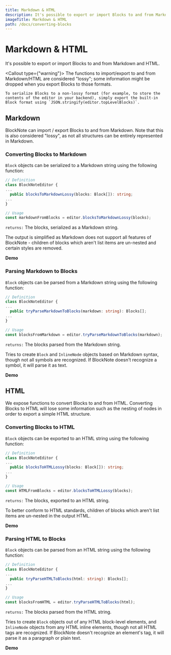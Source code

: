 ```yaml
---
title: Markdown & HTML
description: It's possible to export or import Blocks to and from Markdown and HTML.
imageTitle: Markdown & HTML
path: /docs/converting-blocks
---
```



# Markdown & HTML

It's possible to export or import Blocks to and from Markdown and HTML.

<Callout type={"warning"}>
    The functions to import/export to and from Markdown/HTML are considered "lossy"; some information might be dropped when you export Blocks to those formats.

    To serialize Blocks to a non-lossy format (for example, to store the contents of the editor in your backend), simply export the built-in Block format using `JSON.stringify(editor.topLevelBlocks)`.
</Callout>

## Markdown

BlockNote can import / export Blocks to and from Markdown. Note that this is also considered "lossy", as not all structures can be entirely represented in Markdown.

### Converting Blocks to Markdown

`Block` objects can be serialized to a Markdown string using the following function:

```typescript
// Definition
class BlockNoteEditor {
...
  public blocksToMarkdownLossy(blocks: Block[]): string;
...
}

// Usage
const markdownFromBlocks = editor.blocksToMarkdownLossy(blocks);
```

`returns:` The blocks, serialized as a Markdown string.

The output is simplified as Markdown does not support all features of BlockNote - children of blocks which aren't list items are un-nested and certain styles are removed.

**Demo**

<Example name="converting-blocks-to-md" />

### Parsing Markdown to Blocks

`Block` objects can be parsed from a Markdown string using the following function:

```typescript
// Definition
class BlockNoteEditor {
...
  public tryParseMarkdownToBlocks(markdown: string): Blocks[];
...
}

// Usage
const blocksFromMarkdown = editor.tryParseMarkdownToBlocks(markdown);
```

`returns:` The blocks parsed from the Markdown string.

Tries to create `Block` and `InlineNode` objects based on Markdown syntax, though not all symbols are recognized. If BlockNote doesn't recognize a symbol, it will parse it as text.

**Demo**

<Example name="converting-blocks-from-md" />

## HTML

We expose functions to convert Blocks to and from HTML. Converting Blocks to HTML will lose some information such as the nesting of nodes in order to export a simple HTML structure.

### Converting Blocks to HTML

`Block` objects can be exported to an HTML string using the following function:

```typescript
// Definition
class BlockNoteEditor {
...
  public blocksToHTMLLossy(blocks: Block[]): string;
...
}

// Usage
const HTMLFromBlocks = editor.blocksToHTMLLossy(blocks);
```

`returns:` The blocks, exported to an HTML string.

To better conform to HTML standards, children of blocks which aren't list items are un-nested in the output HTML.

**Demo**

<Example name="converting-blocks-to-html" />

### Parsing HTML to Blocks

`Block` objects can be parsed from an HTML string using the following function:

```typescript
// Definition
class BlockNoteEditor {
...
  public tryParseHTMLToBlocks(html: string): Blocks[];
...
}

// Usage
const blocksFromHTML = editor.tryParseHTMLToBlocks(html);
```

`returns:` The blocks parsed from the HTML string.

Tries to create `Block` objects out of any HTML block-level elements, and `InlineNode` objects from any HTML inline elements, though not all HTML tags are recognized. If BlockNote doesn't recognize an element's tag, it will parse it as a paragraph or plain text.

**Demo**

<Example name="converting-blocks-from-html" />
